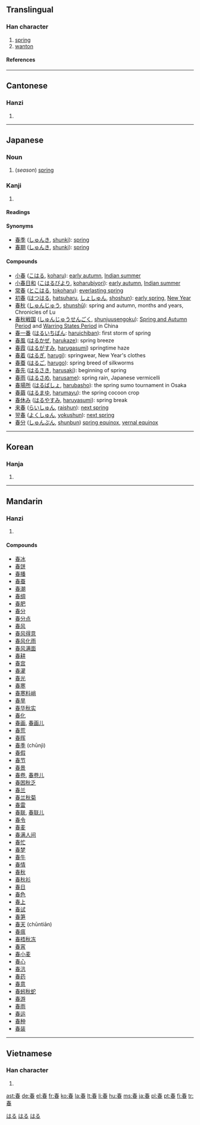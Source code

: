 {{see|萅}}

==Translingual==
===Han character===
{{Han char|rn=72|rad=日|as=05|sn=9|four=5060<sub>3</sub>|canj=手大日 (QKA)}}
# [[spring]]
# [[wanton]]
====References====
{{Han ref|kx=0493.060|dkj=13844|dj=0856.070|hdz=21496.100|uh=6625|ud=26149|bh=AC4B|bd=44107}}
----
==Cantonese==
===Hanzi===
{{yue-hanzi|jyut=|y=cheun1}}
# {{defn|Cantonese}}
----
==Japanese==

===Noun===
[[Category:1000_Japanese_basic_words|はる]]
{{ja-noun|k|hira=はる|rom=haru}}

# (''season'') [[spring#Noun|spring]] 
[[Category:ja:Seasons|はる]]
[[Category:ja:Calendar terms|はる]]

===Kanji===
{{ja-kanji|grade=2|rs=日05}}
# {{defn|Japanese}} 
====Readings====
{{ja-readings|on=[[しゅん]] ([[shun]])|kun=[[はる]] ([[haru]])}}
====Synonyms====
*[[春季]] ([[しゅんき]], [[shunki]]): [[spring]]
*[[春期]] ([[しゅんき]], [[shunki]]): [[spring]]

====Compounds====

*[[小春]] ([[こはる]], [[koharu]]): [[early autumn]], [[Indian summer]]
*[[小春日和]] ([[こはるびより]], [[koharubiyori]]): [[early autumn]], [[Indian summer]]
*[[常春]] ([[とこはる]], [[tokoharu]]): [[everlasting spring]]
*[[初春]] ([[はつはる]], [[hatsuharu]], [[しょしゅん]], [[shoshun]]):  [[early spring]], [[New Year]]
*[[春秋]] ([[しゅんじゅう]], [[shunshū]]): spring and autumn, months and years, Chronicles of Lu
*[[春秋戦国]] ([[しゅんじゅうせんごく]], [[shunjuusengoku]]): [[Spring and Autumn Period]] and [[Warring States Period]] in China
*[[春一番]] ([[はるいちばん]]: [[haruichiban]]): first storm of spring
*[[春風]] ([[はるかぜ]], [[harukaze]]): spring breeze
*[[春霞]] ([[はるがすみ]], [[harugasumi]]) springtime haze
*[[春着]] ([[はるぎ]], [[harugi]]): springwear, New Year's clothes
*[[春蚕]] ([[はるご]], [[harugo]]): spring breed of silkworms
*[[春先]] ([[はるさき]], [[harusaki]]): beginning of spring
*[[春雨]] ([[はるさめ]], [[harusame]]): spring rain, Japanese vermicelli
*[[春場所]] ([[はるばしょ]], [[harubasho]]): the spring sumo tournament in Osaka
*[[春繭]] ([[はるまゆ]], [[harumayu]]): the spring cocoon crop
*[[春休み]] ([[はるやすみ]], [[haruyasumi]]): spring break
*[[来春]] ([[らいしゅん]], [[raishun]]): [[next spring]]
*[[翌春]] ([[よくしゅん]], [[yokushun]]): [[next spring]]
*[[春分]] ([[しゅんぶん]], [[shunbun]]) [[spring equinox]], [[vernal equinox]]
----

==Korean==
===Hanja===
{{ko-hanja|hangeul=춘|eumhun=|rv=chun|mr=ch'un|y=chwun}}
# {{defn|Korean}}
----
==Mandarin==
===Hanzi===
{{cmn-hanzi|pin=[[chūn]] ([[chun1]])|wg=ch'un<sup>1</sup>}}
# {{defn|Mandarin}}

====Compounds====
*[[春冰]]
*[[春饼]]
*[[春播]]
*[[春蚕]]
*[[春潮]]
*[[春绸]]
*[[春肥]]
*[[春分]]
*[[春分点]]
*[[春风]]
*[[春风得意]]
*[[春风化雨]]
*[[春风满面]]
*[[春耕]]
*[[春宫]]
*[[春灌]]
*[[春光]]
*[[春寒]]
*[[春寒料峭]]
*[[春旱]]
*[[春华秋实]]
*[[春化]]
*[[春画]], [[春画儿]]
*[[春荒]]
*[[春晖]]
*[[春季]] (chūnjì)
*[[春假]]
*[[春节]]
*[[春景]]
*[[春卷]], [[春卷儿]]
*[[春困秋乏]]
*[[春兰]]
*[[春兰秋菊]]
*[[春雷]]
*[[春联]], [[春联儿]]
*[[春令]]
*[[春麦]]
*[[春满人间]]
*[[春忙]]
*[[春梦]]
*[[春牛]]
*[[春情]]
*[[春秋]]
*[[春秋衫]]
*[[春日]]
*[[春色]]
*[[春上]]
*[[春试]]
*[[春笋]]
*[[春天]] (chūntiān)
*[[春瘟]]
*[[春捂秋冻]]
*[[春宵]]
*[[春小麦]]
*[[春心]]
*[[春汛]]
*[[春药]]
*[[春意]]
*[[春蚓秋蛇]]
*[[春游]]
*[[春雨]]
*[[春运]]
*[[春种]]
*[[春装]]
----
==Vietnamese==
===Han character===
{{vi-hantu|[[xuân]]}}
# {{defn|Vietnamese}}

[[ast:春]]
[[de:春]]
[[el:春]]
[[fr:春]]
[[ko:春]]
[[la:春]]
[[lt:春]]
[[li:春]]
[[hu:春]]
[[ms:春]]
[[ja:春]]
[[pl:春]]
[[pt:春]]
[[fi:春]]
[[tr:春]]